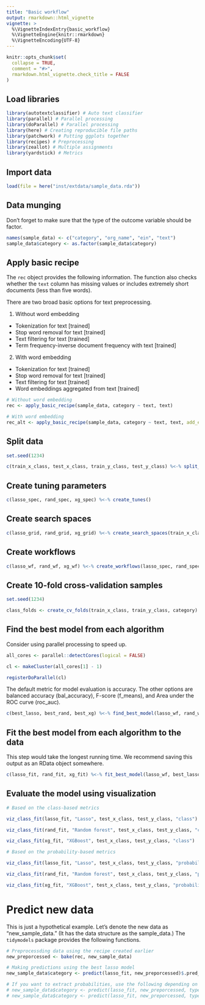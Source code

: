 ```yaml
---
title: "Basic workflow"
output: rmarkdown::html_vignette
vignette: >
  %\VignetteIndexEntry{basic_workflow}
  %\VignetteEngine{knitr::rmarkdown}
  %\VignetteEncoding{UTF-8}
---
```


```r
knitr::opts_chunk$set(
  collapse = TRUE,
  comment = "#>",
  rmarkdown.html_vignette.check_title = FALSE
)
```

## Load libraries 

```r
library(autotextclassifier) # Auto text classifier 
library(parallel) # Parallel processing 
library(doParallel) # Parallel processing 
library(here) # Creating reproducible file paths 
library(patchwork) # Putting ggplots together
library(recipes) # Preprocessing 
library(zeallot) # Multiple assignments 
library(yardstick) # Metrics  
```

## Import data 

```r
load(file = here("inst/extdata/sample_data.rda"))
```

## Data munging 

Don't forget to make sure that the type of the outcome variable should be factor.

```r
names(sample_data) <- c("category", "org_name", "ein", "text")
sample_data$category <- as.factor(sample_data$category)
```

## Apply basic recipe 

The `rec` object provides the following information. The function also checks whether the `text` column has missing values or includes extremely short documents (less than five words).

There are two broad basic options for text preprocessing. 

1. Without word embedding 

* Tokenization for text [trained]
* Stop word removal for text [trained]
* Text filtering for text [trained]
* Term frequency-inverse document frequency with text [trained]

2. With word embedding 

* Tokenization for text [trained]
* Stop word removal for text [trained]
* Text filtering for text [trained]
* Word embeddings aggregated from text [trained]

```r
# Without word embedding 
rec <- apply_basic_recipe(sample_data, category ~ text, text)

# With word embedding 
rec_alt <- apply_basic_recipe(sample_data, category ~ text, text, add_embedding = TRUE)
```

## Split data 

```r
set.seed(1234)

c(train_x_class, test_x_class, train_y_class, test_y_class) %<-% split_using_srs(input_data = sample_data, category = category, rec = rec)
```

## Create tuning parameters 

```r
c(lasso_spec, rand_spec, xg_spec) %<-% create_tunes()
```

## Create search spaces 

```r
c(lasso_grid, rand_grid, xg_grid) %<-% create_search_spaces(train_x_class, category, lasso_spec, rand_spec, xg_spec)
```

## Create workflows 

```r
c(lasso_wf, rand_wf, xg_wf) %<-% create_workflows(lasso_spec, rand_spec, xg_spec, category)
```

## Create 10-fold cross-validation samples 

```r
set.seed(1234)

class_folds <- create_cv_folds(train_x_class, train_y_class, category)
```

## Find the best model from each algorithm

Consider using parallel processing to speed up.

```r
all_cores <- parallel::detectCores(logical = FALSE)

cl <- makeCluster(all_cores[1] - 1)

registerDoParallel(cl)
```

The default metric for model evaluation is accuracy. The other options are balanced accuracy (bal_accuracy), F-score (f_means), and Area under the ROC curve (roc_auc).

```r
c(best_lasso, best_rand, best_xg) %<-% find_best_model(lasso_wf, rand_wf, xg_wf, class_folds, lasso_grid, rand_grid, xg_grid, metric_choice = "accuracy")
```

## Fit the best model from each algorithm to the data 

This step would take the longest running time. We recommend saving this output as an RData object somewhere.

```r
c(lasso_fit, rand_fit, xg_fit) %<-% fit_best_model(lasso_wf, best_lasso, rand_wf, best_rand, xg_wf, best_xg, train_x_class, train_y_class, category)
```

## Evaluate the model using visualization

```r
# Based on the class-based metrics 

viz_class_fit(lasso_fit, "Lasso", test_x_class, test_y_class, "class") + 

viz_class_fit(rand_fit, "Random forest", test_x_class, test_y_class, "class") +

viz_class_fit(xg_fit, "XGBoost", test_x_class, test_y_class, "class")

# Based on the probability-based metrics 

viz_class_fit(lasso_fit, "Lasso", test_x_class, test_y_class, "probability") +

viz_class_fit(rand_fit, "Random forest", test_x_class, test_y_class, "probability") +

viz_class_fit(xg_fit, "XGBoost", test_x_class, test_y_class, "probability")
```

# Predict new data 

This is just a hypothetical example. Let's denote the new data as "new_sample_data." (It has the data structure as the sample_data.) The `tidymodels` package provides the following functions.

```r
# Preprocessding data using the recipe created earlier 
new_preporcessed <- bake(rec, new_sample_data)

# Making predictions using the best lasso model 
new_sample_data$category <- predict(lasso_fit, new_preporcessed)$.pred_class 

# If you want to extract probabilities, use the following depending on whether you want to predict FALSE or TRUE values.
# new_sample_data$category <- predict(lasso_fit, new_preporcessed, type = "prob")$.pred_FALSE.
# new_sample_data$category <- predict(lasso_fit, new_preporcessed, type = "prob")$.pred_TRUE.
```

